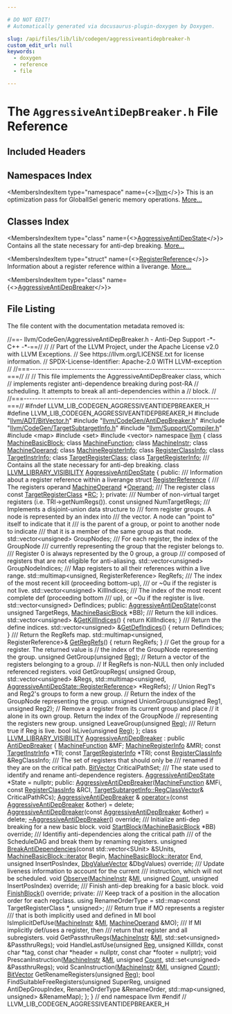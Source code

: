 ```yaml
---

# DO NOT EDIT!
# Automatically generated via docusaurus-plugin-doxygen by Doxygen.

slug: /api/files/lib/lib/codegen/aggressiveantidepbreaker-h
custom_edit_url: null
keywords:
  - doxygen
  - reference
  - file

---
```





# The `AggressiveAntiDepBreaker.h` File Reference

<DoxygenPage pluginConfig={pluginConfig}>



## Included Headers

<IncludesList>
<IncludesListItem
  filePath="llvm/ADT/BitVector.h"
  permalink="/docs/api/files/include/include/llvm/include/llvm/adt/bitvector-h"
  isLocal="true" />
<IncludesListItem
  filePath="llvm/CodeGen/AntiDepBreaker.h"
  permalink="/docs/api/files/include/include/llvm/include/llvm/codegen/antidepbreaker-h"
  isLocal="true" />
<IncludesListItem
  filePath="llvm/CodeGen/TargetSubtargetInfo.h"
  permalink="/docs/api/files/include/include/llvm/include/llvm/codegen/targetsubtargetinfo-h"
  isLocal="true" />
<IncludesListItem
  filePath="llvm/Support/Compiler.h"
  permalink="/docs/api/files/include/include/llvm/include/llvm/support/compiler-h"
  isLocal="true" />
<IncludesListItem
  filePath="map"
  permalink=""
  isLocal="false" />
<IncludesListItem
  filePath="set"
  permalink=""
  isLocal="false" />
<IncludesListItem
  filePath="vector"
  permalink=""
  isLocal="false" />
</IncludesList>

## Namespaces Index

<MembersIndex>

<MembersIndexItem
  type="namespace"
  name={<><a href="/docs/api/namespaces/llvm">llvm</a></>}>
This is an optimization pass for GlobalISel generic memory operations. <a href="/docs/api/namespaces/llvm/#details">More...</a>
</MembersIndexItem>

</MembersIndex>

## Classes Index

<MembersIndex>

<MembersIndexItem
  type="class"
  name={<><a href="/docs/api/classes/llvm/aggressiveantidepstate">AggressiveAntiDepState</a></>}>
Contains all the state necessary for anti-dep breaking. <a href="/docs/api/classes/llvm/aggressiveantidepstate/#details">More...</a>
</MembersIndexItem>

<MembersIndexItem
  type="struct"
  name={<><a href="/docs/api/structs/llvm/aggressiveantidepstate/registerreference">RegisterReference</a></>}>
Information about a register reference within a liverange. <a href="/docs/api/structs/llvm/aggressiveantidepstate/registerreference/#details">More...</a>
</MembersIndexItem>

<MembersIndexItem
  type="class"
  name={<><a href="/docs/api/classes/llvm/aggressiveantidepbreaker">AggressiveAntiDepBreaker</a></>}>
</MembersIndexItem>

</MembersIndex>


## File Listing

The file content with the documentation metadata removed is:

<ProgramListing>

<Link id="l00001" /><CodeLine lineNumber="1"><Highlight kind="comment">//==- llvm/CodeGen/AggressiveAntiDepBreaker.h - Anti-Dep Support -&#42;- C++ -&#42;-==//</Highlight><Highlight kind="normal"></Highlight></CodeLine>
<Link id="l00002" /><CodeLine lineNumber="2"><Highlight kind="normal"></Highlight><Highlight kind="comment">//</Highlight><Highlight kind="normal"></Highlight></CodeLine>
<Link id="l00003" /><CodeLine lineNumber="3"><Highlight kind="normal"></Highlight><Highlight kind="comment">// Part of the LLVM Project, under the Apache License v2.0 with LLVM Exceptions.</Highlight><Highlight kind="normal"></Highlight></CodeLine>
<Link id="l00004" /><CodeLine lineNumber="4"><Highlight kind="normal"></Highlight><Highlight kind="comment">// See https://llvm.org/LICENSE.txt for license information.</Highlight><Highlight kind="normal"></Highlight></CodeLine>
<Link id="l00005" /><CodeLine lineNumber="5"><Highlight kind="normal"></Highlight><Highlight kind="comment">// SPDX-License-Identifier: Apache-2.0 WITH LLVM-exception</Highlight><Highlight kind="normal"></Highlight></CodeLine>
<Link id="l00006" /><CodeLine lineNumber="6"><Highlight kind="normal"></Highlight><Highlight kind="comment">//</Highlight><Highlight kind="normal"></Highlight></CodeLine>
<Link id="l00007" /><CodeLine lineNumber="7"><Highlight kind="normal"></Highlight><Highlight kind="comment">//===----------------------------------------------------------------------===//</Highlight><Highlight kind="normal"></Highlight></CodeLine>
<Link id="l00008" /><CodeLine lineNumber="8"><Highlight kind="normal"></Highlight><Highlight kind="comment">//</Highlight><Highlight kind="normal"></Highlight></CodeLine>
<Link id="l00009" /><CodeLine lineNumber="9"><Highlight kind="normal"></Highlight><Highlight kind="comment">// This file implements the AggressiveAntiDepBreaker class, which</Highlight><Highlight kind="normal"></Highlight></CodeLine>
<Link id="l00010" /><CodeLine lineNumber="10"><Highlight kind="normal"></Highlight><Highlight kind="comment">// implements register anti-dependence breaking during post-RA</Highlight><Highlight kind="normal"></Highlight></CodeLine>
<Link id="l00011" /><CodeLine lineNumber="11"><Highlight kind="normal"></Highlight><Highlight kind="comment">// scheduling. It attempts to break all anti-dependencies within a</Highlight><Highlight kind="normal"></Highlight></CodeLine>
<Link id="l00012" /><CodeLine lineNumber="12"><Highlight kind="normal"></Highlight><Highlight kind="comment">// block.</Highlight><Highlight kind="normal"></Highlight></CodeLine>
<Link id="l00013" /><CodeLine lineNumber="13"><Highlight kind="normal"></Highlight><Highlight kind="comment">//</Highlight><Highlight kind="normal"></Highlight></CodeLine>
<Link id="l00014" /><CodeLine lineNumber="14"><Highlight kind="normal"></Highlight><Highlight kind="comment">//===----------------------------------------------------------------------===//</Highlight><Highlight kind="normal"></Highlight></CodeLine>
<Link id="l00015" /><CodeLine lineNumber="15"><Highlight kind="normal"></Highlight></CodeLine>
<Link id="l00016" /><CodeLine lineNumber="16"><Highlight kind="normal"></Highlight><Highlight kind="preprocessor">#ifndef LLVM&#95;LIB&#95;CODEGEN&#95;AGGRESSIVEANTIDEPBREAKER&#95;H</Highlight><Highlight kind="normal"></Highlight></CodeLine>
<Link id="l00017" /><CodeLine lineNumber="17"><Highlight kind="normal"></Highlight><Highlight kind="preprocessor">#define LLVM&#95;LIB&#95;CODEGEN&#95;AGGRESSIVEANTIDEPBREAKER&#95;H</Highlight><Highlight kind="normal"></Highlight></CodeLine>
<Link id="l00018" /><CodeLine lineNumber="18"><Highlight kind="normal"></Highlight></CodeLine>
<Link id="l00019" /><CodeLine lineNumber="19"><Highlight kind="normal"></Highlight><Highlight kind="preprocessor">#include &quot;<a href="/docs/api/files/include/include/llvm/include/llvm/adt/bitvector-h">llvm/ADT/BitVector.h</a>&quot;</Highlight><Highlight kind="normal"></Highlight></CodeLine>
<Link id="l00020" /><CodeLine lineNumber="20"><Highlight kind="normal"></Highlight><Highlight kind="preprocessor">#include &quot;<a href="/docs/api/files/include/include/llvm/include/llvm/codegen/antidepbreaker-h">llvm/CodeGen/AntiDepBreaker.h</a>&quot;</Highlight><Highlight kind="normal"></Highlight></CodeLine>
<Link id="l00021" /><CodeLine lineNumber="21"><Highlight kind="normal"></Highlight><Highlight kind="preprocessor">#include &quot;<a href="/docs/api/files/include/include/llvm/include/llvm/codegen/targetsubtargetinfo-h">llvm/CodeGen/TargetSubtargetInfo.h</a>&quot;</Highlight><Highlight kind="normal"></Highlight></CodeLine>
<Link id="l00022" /><CodeLine lineNumber="22"><Highlight kind="normal"></Highlight><Highlight kind="preprocessor">#include &quot;<a href="/docs/api/files/include/include/llvm/include/llvm/support/compiler-h">llvm/Support/Compiler.h</a>&quot;</Highlight><Highlight kind="normal"></Highlight></CodeLine>
<Link id="l00023" /><CodeLine lineNumber="23"><Highlight kind="normal"></Highlight><Highlight kind="preprocessor">#include &lt;map&gt;</Highlight><Highlight kind="normal"></Highlight></CodeLine>
<Link id="l00024" /><CodeLine lineNumber="24"><Highlight kind="normal"></Highlight><Highlight kind="preprocessor">#include &lt;set&gt;</Highlight><Highlight kind="normal"></Highlight></CodeLine>
<Link id="l00025" /><CodeLine lineNumber="25"><Highlight kind="normal"></Highlight><Highlight kind="preprocessor">#include &lt;vector&gt;</Highlight><Highlight kind="normal"></Highlight></CodeLine>
<Link id="l00026" /><CodeLine lineNumber="26"><Highlight kind="normal"></Highlight></CodeLine>
<Link id="l00027" /><CodeLine lineNumber="27"><Highlight kind="normal"></Highlight><Highlight kind="keyword">namespace </Highlight><Highlight kind="normal"><a href="/docs/api/namespaces/llvm">llvm</a> &#123;</Highlight></CodeLine>
<Link id="l00028" /><CodeLine lineNumber="28"><Highlight kind="normal"></Highlight></CodeLine>
<Link id="l00029" /><CodeLine lineNumber="29"><Highlight kind="normal"></Highlight><Highlight kind="keyword">class </Highlight><Highlight kind="normal"><a href="/docs/api/classes/llvm/machinebasicblock">MachineBasicBlock</a>;</Highlight></CodeLine>
<Link id="l00030" /><CodeLine lineNumber="30"><Highlight kind="normal"></Highlight><Highlight kind="keyword">class </Highlight><Highlight kind="normal"><a href="/docs/api/classes/llvm/machinefunction">MachineFunction</a>;</Highlight></CodeLine>
<Link id="l00031" /><CodeLine lineNumber="31"><Highlight kind="normal"></Highlight><Highlight kind="keyword">class </Highlight><Highlight kind="normal"><a href="/docs/api/classes/llvm/machineinstr">MachineInstr</a>;</Highlight></CodeLine>
<Link id="l00032" /><CodeLine lineNumber="32"><Highlight kind="normal"></Highlight><Highlight kind="keyword">class </Highlight><Highlight kind="normal"><a href="/docs/api/classes/llvm/machineoperand">MachineOperand</a>;</Highlight></CodeLine>
<Link id="l00033" /><CodeLine lineNumber="33"><Highlight kind="normal"></Highlight><Highlight kind="keyword">class </Highlight><Highlight kind="normal"><a href="/docs/api/classes/llvm/machineregisterinfo">MachineRegisterInfo</a>;</Highlight></CodeLine>
<Link id="l00034" /><CodeLine lineNumber="34"><Highlight kind="normal"></Highlight><Highlight kind="keyword">class </Highlight><Highlight kind="normal"><a href="/docs/api/classes/llvm/registerclassinfo">RegisterClassInfo</a>;</Highlight></CodeLine>
<Link id="l00035" /><CodeLine lineNumber="35"><Highlight kind="normal"></Highlight><Highlight kind="keyword">class </Highlight><Highlight kind="normal"><a href="/docs/api/classes/llvm/targetinstrinfo">TargetInstrInfo</a>;</Highlight></CodeLine>
<Link id="l00036" /><CodeLine lineNumber="36"><Highlight kind="normal"></Highlight><Highlight kind="keyword">class </Highlight><Highlight kind="normal"><a href="/docs/api/classes/llvm/targetregisterclass">TargetRegisterClass</a>;</Highlight></CodeLine>
<Link id="l00037" /><CodeLine lineNumber="37"><Highlight kind="normal"></Highlight><Highlight kind="keyword">class </Highlight><Highlight kind="normal"><a href="/docs/api/classes/llvm/targetregisterinfo">TargetRegisterInfo</a>;</Highlight></CodeLine>
<Link id="l00038" /><CodeLine lineNumber="38"><Highlight kind="normal"></Highlight><Highlight kind="comment"></Highlight></CodeLine>
<Link id="l00039" /><CodeLine lineNumber="39"><Highlight kind="comment">  /// Contains all the state necessary for anti-dep breaking.</Highlight><Highlight kind="normal"></Highlight></CodeLine>
<Link id="l00040" /><CodeLine lineNumber="40" lineLink="/docs/api/classes/llvm/aggressiveantidepstate"><Highlight kind="normal"></Highlight><Highlight kind="keyword">class </Highlight><Highlight kind="normal"><a href="/docs/api/files/include/include/llvm/include/llvm/support/compiler-h/#a662e21bcce5c9c71b6cc511fa04f900f">LLVM&#95;LIBRARY&#95;VISIBILITY</a> <a href="/docs/api/classes/llvm/aggressiveantidepstate/#a0c8e899a88a4162aeeaca5461012bb78">AggressiveAntiDepState</a> &#123;</Highlight></CodeLine>
<Link id="l00041" /><CodeLine lineNumber="41"><Highlight kind="normal">  </Highlight><Highlight kind="keyword">public</Highlight><Highlight kind="normal">:</Highlight><Highlight kind="comment"></Highlight></CodeLine>
<Link id="l00042" /><CodeLine lineNumber="42"><Highlight kind="comment">    /// Information about a register reference within a liverange</Highlight><Highlight kind="normal"></Highlight></CodeLine>
<Link id="l00043" /><CodeLine lineNumber="43" lineLink="/docs/api/structs/llvm/aggressiveantidepstate/registerreference"><Highlight kind="normal">    </Highlight><Highlight kind="keyword">struct </Highlight><Highlight kind="normal"><a href="/docs/api/structs/llvm/aggressiveantidepstate/registerreference">RegisterReference</a> &#123;</Highlight><Highlight kind="comment"></Highlight></CodeLine>
<Link id="l00044" /><CodeLine lineNumber="44"><Highlight kind="comment">      /// The registers operand</Highlight><Highlight kind="normal"></Highlight></CodeLine>
<Link id="l00045" /><CodeLine lineNumber="45" lineLink="/docs/api/structs/llvm/aggressiveantidepstate/registerreference/#a2f450d22a15c5db984a78bcdc5dd9e12"><Highlight kind="normal">      <a href="/docs/api/classes/llvm/machineoperand">MachineOperand</a> &#42;<a href="/docs/api/structs/llvm/aggressiveantidepstate/registerreference/#a2f450d22a15c5db984a78bcdc5dd9e12">Operand</a>;</Highlight></CodeLine>
<Link id="l00046" /><CodeLine lineNumber="46"><Highlight kind="normal"></Highlight><Highlight kind="comment"></Highlight></CodeLine>
<Link id="l00047" /><CodeLine lineNumber="47"><Highlight kind="comment">      /// The register class</Highlight><Highlight kind="normal"></Highlight></CodeLine>
<Link id="l00048" /><CodeLine lineNumber="48" lineLink="/docs/api/structs/llvm/aggressiveantidepstate/registerreference/#a8ea662ab3a6371e10eeabb295a3ae8d0"><Highlight kind="normal">      </Highlight><Highlight kind="keyword">const</Highlight><Highlight kind="normal"> <a href="/docs/api/classes/llvm/targetregisterclass">TargetRegisterClass</a> &#42;<a href="/docs/api/structs/llvm/aggressiveantidepstate/registerreference/#a8ea662ab3a6371e10eeabb295a3ae8d0">RC</a>;</Highlight></CodeLine>
<Link id="l00049" /><CodeLine lineNumber="49"><Highlight kind="normal">    &#125;;</Highlight></CodeLine>
<Link id="l00050" /><CodeLine lineNumber="50"><Highlight kind="normal"></Highlight></CodeLine>
<Link id="l00051" /><CodeLine lineNumber="51"><Highlight kind="normal">  </Highlight><Highlight kind="keyword">private</Highlight><Highlight kind="normal">:</Highlight><Highlight kind="comment"></Highlight></CodeLine>
<Link id="l00052" /><CodeLine lineNumber="52"><Highlight kind="comment">    /// Number of non-virtual target registers (i.e. TRI-&gt;getNumRegs()).</Highlight><Highlight kind="normal"></Highlight></CodeLine>
<Link id="l00053" /><CodeLine lineNumber="53"><Highlight kind="normal">    </Highlight><Highlight kind="keyword">const</Highlight><Highlight kind="normal"> </Highlight><Highlight kind="keywordtype">unsigned</Highlight><Highlight kind="normal"> NumTargetRegs;</Highlight></CodeLine>
<Link id="l00054" /><CodeLine lineNumber="54"><Highlight kind="normal"></Highlight><Highlight kind="comment"></Highlight></CodeLine>
<Link id="l00055" /><CodeLine lineNumber="55"><Highlight kind="comment">    /// Implements a disjoint-union data structure to</Highlight></CodeLine>
<Link id="l00056" /><CodeLine lineNumber="56"><Highlight kind="comment">    /// form register groups. A node is represented by an index into</Highlight></CodeLine>
<Link id="l00057" /><CodeLine lineNumber="57"><Highlight kind="comment">    /// the vector. A node can &quot;point to&quot; itself to indicate that it</Highlight></CodeLine>
<Link id="l00058" /><CodeLine lineNumber="58"><Highlight kind="comment">    /// is the parent of a group, or point to another node to indicate</Highlight></CodeLine>
<Link id="l00059" /><CodeLine lineNumber="59"><Highlight kind="comment">    /// that it is a member of the same group as that node.</Highlight><Highlight kind="normal"></Highlight></CodeLine>
<Link id="l00060" /><CodeLine lineNumber="60"><Highlight kind="normal">    std::vector&lt;unsigned&gt; GroupNodes;</Highlight></CodeLine>
<Link id="l00061" /><CodeLine lineNumber="61"><Highlight kind="normal"></Highlight><Highlight kind="comment"></Highlight></CodeLine>
<Link id="l00062" /><CodeLine lineNumber="62"><Highlight kind="comment">    /// For each register, the index of the GroupNode</Highlight></CodeLine>
<Link id="l00063" /><CodeLine lineNumber="63"><Highlight kind="comment">    /// currently representing the group that the register belongs to.</Highlight></CodeLine>
<Link id="l00064" /><CodeLine lineNumber="64"><Highlight kind="comment">    /// Register 0 is always represented by the 0 group, a group</Highlight></CodeLine>
<Link id="l00065" /><CodeLine lineNumber="65"><Highlight kind="comment">    /// composed of registers that are not eligible for anti-aliasing.</Highlight><Highlight kind="normal"></Highlight></CodeLine>
<Link id="l00066" /><CodeLine lineNumber="66"><Highlight kind="normal">    std::vector&lt;unsigned&gt; GroupNodeIndices;</Highlight></CodeLine>
<Link id="l00067" /><CodeLine lineNumber="67"><Highlight kind="normal"></Highlight><Highlight kind="comment"></Highlight></CodeLine>
<Link id="l00068" /><CodeLine lineNumber="68"><Highlight kind="comment">    /// Map registers to all their references within a live range.</Highlight><Highlight kind="normal"></Highlight></CodeLine>
<Link id="l00069" /><CodeLine lineNumber="69"><Highlight kind="normal">    std::multimap&lt;unsigned, RegisterReference&gt; RegRefs;</Highlight></CodeLine>
<Link id="l00070" /><CodeLine lineNumber="70"><Highlight kind="normal"></Highlight><Highlight kind="comment"></Highlight></CodeLine>
<Link id="l00071" /><CodeLine lineNumber="71"><Highlight kind="comment">    /// The index of the most recent kill (proceeding bottom-up),</Highlight></CodeLine>
<Link id="l00072" /><CodeLine lineNumber="72"><Highlight kind="comment">    /// or ~0u if the register is not live.</Highlight><Highlight kind="normal"></Highlight></CodeLine>
<Link id="l00073" /><CodeLine lineNumber="73"><Highlight kind="normal">    std::vector&lt;unsigned&gt; KillIndices;</Highlight></CodeLine>
<Link id="l00074" /><CodeLine lineNumber="74"><Highlight kind="normal"></Highlight><Highlight kind="comment"></Highlight></CodeLine>
<Link id="l00075" /><CodeLine lineNumber="75"><Highlight kind="comment">    /// The index of the most recent complete def (proceeding bottom</Highlight></CodeLine>
<Link id="l00076" /><CodeLine lineNumber="76"><Highlight kind="comment">    /// up), or ~0u if the register is live.</Highlight><Highlight kind="normal"></Highlight></CodeLine>
<Link id="l00077" /><CodeLine lineNumber="77"><Highlight kind="normal">    std::vector&lt;unsigned&gt; DefIndices;</Highlight></CodeLine>
<Link id="l00078" /><CodeLine lineNumber="78"><Highlight kind="normal"></Highlight></CodeLine>
<Link id="l00079" /><CodeLine lineNumber="79"><Highlight kind="normal">  </Highlight><Highlight kind="keyword">public</Highlight><Highlight kind="normal">:</Highlight></CodeLine>
<Link id="l00080" /><CodeLine lineNumber="80"><Highlight kind="normal">    <a href="/docs/api/classes/llvm/aggressiveantidepstate/#a0c8e899a88a4162aeeaca5461012bb78">AggressiveAntiDepState</a>(</Highlight><Highlight kind="keyword">const</Highlight><Highlight kind="normal"> </Highlight><Highlight kind="keywordtype">unsigned</Highlight><Highlight kind="normal"> TargetRegs, <a href="/docs/api/classes/llvm/machinebasicblock">MachineBasicBlock</a> &#42;BB);</Highlight></CodeLine>
<Link id="l00081" /><CodeLine lineNumber="81"><Highlight kind="normal"></Highlight><Highlight kind="comment"></Highlight></CodeLine>
<Link id="l00082" /><CodeLine lineNumber="82"><Highlight kind="comment">    /// Return the kill indices.</Highlight><Highlight kind="normal"></Highlight></CodeLine>
<Link id="l00083" /><CodeLine lineNumber="83" lineLink="/docs/api/classes/llvm/aggressiveantidepstate/#acc262ecf92c28647ff8a46216e82c0c1"><Highlight kind="normal">    std::vector&lt;unsigned&gt; &amp;<a href="/docs/api/classes/llvm/aggressiveantidepstate/#acc262ecf92c28647ff8a46216e82c0c1">GetKillIndices</a>() &#123; </Highlight><Highlight kind="keywordflow">return</Highlight><Highlight kind="normal"> KillIndices; &#125;</Highlight></CodeLine>
<Link id="l00084" /><CodeLine lineNumber="84"><Highlight kind="normal"></Highlight><Highlight kind="comment"></Highlight></CodeLine>
<Link id="l00085" /><CodeLine lineNumber="85"><Highlight kind="comment">    /// Return the define indices.</Highlight><Highlight kind="normal"></Highlight></CodeLine>
<Link id="l00086" /><CodeLine lineNumber="86" lineLink="/docs/api/classes/llvm/aggressiveantidepstate/#a6258f0ca25623f12e1c543467ad51f68"><Highlight kind="normal">    std::vector&lt;unsigned&gt; &amp;<a href="/docs/api/classes/llvm/aggressiveantidepstate/#a6258f0ca25623f12e1c543467ad51f68">GetDefIndices</a>() &#123; </Highlight><Highlight kind="keywordflow">return</Highlight><Highlight kind="normal"> DefIndices; &#125;</Highlight></CodeLine>
<Link id="l00087" /><CodeLine lineNumber="87"><Highlight kind="normal"></Highlight><Highlight kind="comment"></Highlight></CodeLine>
<Link id="l00088" /><CodeLine lineNumber="88"><Highlight kind="comment">    /// Return the RegRefs map.</Highlight><Highlight kind="normal"></Highlight></CodeLine>
<Link id="l00089" /><CodeLine lineNumber="89" lineLink="/docs/api/classes/llvm/aggressiveantidepstate/#a8c1f0778f56b17cb4ae959934b0a95b2"><Highlight kind="normal">    std::multimap&lt;unsigned, RegisterReference&gt;&amp; <a href="/docs/api/classes/llvm/aggressiveantidepstate/#a8c1f0778f56b17cb4ae959934b0a95b2">GetRegRefs</a>() &#123; </Highlight><Highlight kind="keywordflow">return</Highlight><Highlight kind="normal"> RegRefs; &#125;</Highlight></CodeLine>
<Link id="l00090" /><CodeLine lineNumber="90"><Highlight kind="normal"></Highlight></CodeLine>
<Link id="l00091" /><CodeLine lineNumber="91"><Highlight kind="normal">    </Highlight><Highlight kind="comment">// Get the group for a register. The returned value is</Highlight><Highlight kind="normal"></Highlight></CodeLine>
<Link id="l00092" /><CodeLine lineNumber="92"><Highlight kind="normal">    </Highlight><Highlight kind="comment">// the index of the GroupNode representing the group.</Highlight><Highlight kind="normal"></Highlight></CodeLine>
<Link id="l00093" /><CodeLine lineNumber="93"><Highlight kind="normal">    </Highlight><Highlight kind="keywordtype">unsigned</Highlight><Highlight kind="normal"> GetGroup(</Highlight><Highlight kind="keywordtype">unsigned</Highlight><Highlight kind="normal"> <a href="/docs/api/files/lib/lib/codegen/machinesink-cpp/#a359e1ff26f6d466d927a61aae45b05c3">Reg</a>);</Highlight></CodeLine>
<Link id="l00094" /><CodeLine lineNumber="94"><Highlight kind="normal"></Highlight></CodeLine>
<Link id="l00095" /><CodeLine lineNumber="95"><Highlight kind="normal">    </Highlight><Highlight kind="comment">// Return a vector of the registers belonging to a group.</Highlight><Highlight kind="normal"></Highlight></CodeLine>
<Link id="l00096" /><CodeLine lineNumber="96"><Highlight kind="normal">    </Highlight><Highlight kind="comment">// If RegRefs is non-NULL then only included referenced registers.</Highlight><Highlight kind="normal"></Highlight></CodeLine>
<Link id="l00097" /><CodeLine lineNumber="97"><Highlight kind="normal">    </Highlight><Highlight kind="keywordtype">void</Highlight><Highlight kind="normal"> GetGroupRegs(</Highlight></CodeLine>
<Link id="l00098" /><CodeLine lineNumber="98"><Highlight kind="normal">       </Highlight><Highlight kind="keywordtype">unsigned</Highlight><Highlight kind="normal"> Group,</Highlight></CodeLine>
<Link id="l00099" /><CodeLine lineNumber="99"><Highlight kind="normal">       std::vector&lt;unsigned&gt; &amp;Regs,</Highlight></CodeLine>
<Link id="l00100" /><CodeLine lineNumber="100"><Highlight kind="normal">       std::multimap&lt;</Highlight><Highlight kind="keywordtype">unsigned</Highlight><Highlight kind="normal">,</Highlight></CodeLine>
<Link id="l00101" /><CodeLine lineNumber="101"><Highlight kind="normal">         <a href="/docs/api/structs/llvm/aggressiveantidepstate/registerreference">AggressiveAntiDepState::RegisterReference</a>&gt; &#42;RegRefs);</Highlight></CodeLine>
<Link id="l00102" /><CodeLine lineNumber="102"><Highlight kind="normal"></Highlight></CodeLine>
<Link id="l00103" /><CodeLine lineNumber="103"><Highlight kind="normal">    </Highlight><Highlight kind="comment">// Union Reg1&#39;s and Reg2&#39;s groups to form a new group.</Highlight><Highlight kind="normal"></Highlight></CodeLine>
<Link id="l00104" /><CodeLine lineNumber="104"><Highlight kind="normal">    </Highlight><Highlight kind="comment">// Return the index of the GroupNode representing the group.</Highlight><Highlight kind="normal"></Highlight></CodeLine>
<Link id="l00105" /><CodeLine lineNumber="105"><Highlight kind="normal">    </Highlight><Highlight kind="keywordtype">unsigned</Highlight><Highlight kind="normal"> UnionGroups(</Highlight><Highlight kind="keywordtype">unsigned</Highlight><Highlight kind="normal"> Reg1, </Highlight><Highlight kind="keywordtype">unsigned</Highlight><Highlight kind="normal"> Reg2);</Highlight></CodeLine>
<Link id="l00106" /><CodeLine lineNumber="106"><Highlight kind="normal"></Highlight></CodeLine>
<Link id="l00107" /><CodeLine lineNumber="107"><Highlight kind="normal">    </Highlight><Highlight kind="comment">// Remove a register from its current group and place</Highlight><Highlight kind="normal"></Highlight></CodeLine>
<Link id="l00108" /><CodeLine lineNumber="108"><Highlight kind="normal">    </Highlight><Highlight kind="comment">// it alone in its own group. Return the index of the GroupNode</Highlight><Highlight kind="normal"></Highlight></CodeLine>
<Link id="l00109" /><CodeLine lineNumber="109"><Highlight kind="normal">    </Highlight><Highlight kind="comment">// representing the registers new group.</Highlight><Highlight kind="normal"></Highlight></CodeLine>
<Link id="l00110" /><CodeLine lineNumber="110"><Highlight kind="normal">    </Highlight><Highlight kind="keywordtype">unsigned</Highlight><Highlight kind="normal"> LeaveGroup(</Highlight><Highlight kind="keywordtype">unsigned</Highlight><Highlight kind="normal"> <a href="/docs/api/files/lib/lib/codegen/machinesink-cpp/#a359e1ff26f6d466d927a61aae45b05c3">Reg</a>);</Highlight></CodeLine>
<Link id="l00111" /><CodeLine lineNumber="111"><Highlight kind="normal"></Highlight><Highlight kind="comment"></Highlight></CodeLine>
<Link id="l00112" /><CodeLine lineNumber="112"><Highlight kind="comment">    /// Return true if Reg is live.</Highlight><Highlight kind="normal"></Highlight></CodeLine>
<Link id="l00113" /><CodeLine lineNumber="113"><Highlight kind="normal">    </Highlight><Highlight kind="keywordtype">bool</Highlight><Highlight kind="normal"> IsLive(</Highlight><Highlight kind="keywordtype">unsigned</Highlight><Highlight kind="normal"> <a href="/docs/api/files/lib/lib/codegen/machinesink-cpp/#a359e1ff26f6d466d927a61aae45b05c3">Reg</a>);</Highlight></CodeLine>
<Link id="l00114" /><CodeLine lineNumber="114"><Highlight kind="normal">  &#125;;</Highlight></CodeLine>
<Link id="l00115" /><CodeLine lineNumber="115"><Highlight kind="normal"></Highlight></CodeLine>
<Link id="l00116" /><CodeLine lineNumber="116" lineLink="/docs/api/classes/llvm/aggressiveantidepbreaker"><Highlight kind="normal">  </Highlight><Highlight kind="keyword">class </Highlight><Highlight kind="normal"><a href="/docs/api/files/include/include/llvm/include/llvm/support/compiler-h/#a662e21bcce5c9c71b6cc511fa04f900f">LLVM&#95;LIBRARY&#95;VISIBILITY</a> <a href="/docs/api/classes/llvm/aggressiveantidepbreaker/#ae84346919b2ab9829188ffa8e7e8d3c9">AggressiveAntiDepBreaker</a></Highlight></CodeLine>
<Link id="l00117" /><CodeLine lineNumber="117"><Highlight kind="normal">      : </Highlight><Highlight kind="keyword">public</Highlight><Highlight kind="normal"> <a href="/docs/api/classes/llvm/antidepbreaker">AntiDepBreaker</a> &#123;</Highlight></CodeLine>
<Link id="l00118" /><CodeLine lineNumber="118"><Highlight kind="normal">    <a href="/docs/api/classes/llvm/machinefunction">MachineFunction</a> &amp;MF;</Highlight></CodeLine>
<Link id="l00119" /><CodeLine lineNumber="119"><Highlight kind="normal">    <a href="/docs/api/classes/llvm/machineregisterinfo">MachineRegisterInfo</a> &amp;MRI;</Highlight></CodeLine>
<Link id="l00120" /><CodeLine lineNumber="120"><Highlight kind="normal">    </Highlight><Highlight kind="keyword">const</Highlight><Highlight kind="normal"> <a href="/docs/api/classes/llvm/targetinstrinfo">TargetInstrInfo</a> &#42;TII;</Highlight></CodeLine>
<Link id="l00121" /><CodeLine lineNumber="121"><Highlight kind="normal">    </Highlight><Highlight kind="keyword">const</Highlight><Highlight kind="normal"> <a href="/docs/api/classes/llvm/targetregisterinfo">TargetRegisterInfo</a> &#42;TRI;</Highlight></CodeLine>
<Link id="l00122" /><CodeLine lineNumber="122"><Highlight kind="normal">    </Highlight><Highlight kind="keyword">const</Highlight><Highlight kind="normal"> <a href="/docs/api/classes/llvm/registerclassinfo">RegisterClassInfo</a> &amp;RegClassInfo;</Highlight></CodeLine>
<Link id="l00123" /><CodeLine lineNumber="123"><Highlight kind="normal"></Highlight><Highlight kind="comment"></Highlight></CodeLine>
<Link id="l00124" /><CodeLine lineNumber="124"><Highlight kind="comment">    /// The set of registers that should only be</Highlight></CodeLine>
<Link id="l00125" /><CodeLine lineNumber="125"><Highlight kind="comment">    /// renamed if they are on the critical path.</Highlight><Highlight kind="normal"></Highlight></CodeLine>
<Link id="l00126" /><CodeLine lineNumber="126"><Highlight kind="normal">    <a href="/docs/api/classes/llvm/bitvector">BitVector</a> CriticalPathSet;</Highlight></CodeLine>
<Link id="l00127" /><CodeLine lineNumber="127"><Highlight kind="normal"></Highlight><Highlight kind="comment"></Highlight></CodeLine>
<Link id="l00128" /><CodeLine lineNumber="128"><Highlight kind="comment">    /// The state used to identify and rename anti-dependence registers.</Highlight><Highlight kind="normal"></Highlight></CodeLine>
<Link id="l00129" /><CodeLine lineNumber="129"><Highlight kind="normal">    <a href="/docs/api/classes/llvm/aggressiveantidepstate">AggressiveAntiDepState</a> &#42;State = </Highlight><Highlight kind="keyword">nullptr</Highlight><Highlight kind="normal">;</Highlight></CodeLine>
<Link id="l00130" /><CodeLine lineNumber="130"><Highlight kind="normal"></Highlight></CodeLine>
<Link id="l00131" /><CodeLine lineNumber="131"><Highlight kind="normal">  </Highlight><Highlight kind="keyword">public</Highlight><Highlight kind="normal">:</Highlight></CodeLine>
<Link id="l00132" /><CodeLine lineNumber="132"><Highlight kind="normal">    <a href="/docs/api/classes/llvm/aggressiveantidepbreaker/#ae84346919b2ab9829188ffa8e7e8d3c9">AggressiveAntiDepBreaker</a>(<a href="/docs/api/classes/llvm/machinefunction">MachineFunction</a> &amp;MFi,</Highlight></CodeLine>
<Link id="l00133" /><CodeLine lineNumber="133"><Highlight kind="normal">                          </Highlight><Highlight kind="keyword">const</Highlight><Highlight kind="normal"> <a href="/docs/api/classes/llvm/registerclassinfo">RegisterClassInfo</a> &amp;RCI,</Highlight></CodeLine>
<Link id="l00134" /><CodeLine lineNumber="134"><Highlight kind="normal">                          <a href="/docs/api/classes/llvm/targetsubtargetinfo/#a24e0be4e8e0875ea7cf4dd3d20c11662">TargetSubtargetInfo::RegClassVector</a>&amp; CriticalPathRCs);</Highlight></CodeLine>
<Link id="l00135" /><CodeLine lineNumber="135"><Highlight kind="normal">    <a href="/docs/api/classes/llvm/aggressiveantidepbreaker/#ae84346919b2ab9829188ffa8e7e8d3c9">AggressiveAntiDepBreaker</a> &amp;</Highlight></CodeLine>
<Link id="l00136" /><CodeLine lineNumber="136" lineLink="/docs/api/classes/llvm/aggressiveantidepbreaker/#a4cfa77da43e26d190b85d10404e0c132"><Highlight kind="normal">    <a href="/docs/api/classes/llvm/aggressiveantidepbreaker/#a4cfa77da43e26d190b85d10404e0c132">operator=</a>(</Highlight><Highlight kind="keyword">const</Highlight><Highlight kind="normal"> <a href="/docs/api/classes/llvm/aggressiveantidepbreaker/#ae84346919b2ab9829188ffa8e7e8d3c9">AggressiveAntiDepBreaker</a> &amp;other) = </Highlight><Highlight kind="keyword">delete</Highlight><Highlight kind="normal">;</Highlight></CodeLine>
<Link id="l00137" /><CodeLine lineNumber="137" lineLink="/docs/api/classes/llvm/aggressiveantidepbreaker/#a57fb042780e3f9caed69dd8b3ab540bd"><Highlight kind="normal">    <a href="/docs/api/classes/llvm/aggressiveantidepbreaker/#a57fb042780e3f9caed69dd8b3ab540bd">AggressiveAntiDepBreaker</a>(</Highlight><Highlight kind="keyword">const</Highlight><Highlight kind="normal"> <a href="/docs/api/classes/llvm/aggressiveantidepbreaker/#ae84346919b2ab9829188ffa8e7e8d3c9">AggressiveAntiDepBreaker</a> &amp;other) = </Highlight><Highlight kind="keyword">delete</Highlight><Highlight kind="normal">;</Highlight></CodeLine>
<Link id="l00138" /><CodeLine lineNumber="138"><Highlight kind="normal">    <a href="/docs/api/classes/llvm/aggressiveantidepbreaker/#ae84346919b2ab9829188ffa8e7e8d3c9">~AggressiveAntiDepBreaker</a>() </Highlight><Highlight kind="keyword">override</Highlight><Highlight kind="normal">;</Highlight></CodeLine>
<Link id="l00139" /><CodeLine lineNumber="139"><Highlight kind="normal"></Highlight><Highlight kind="comment"></Highlight></CodeLine>
<Link id="l00140" /><CodeLine lineNumber="140"><Highlight kind="comment">    /// Initialize anti-dep breaking for a new basic block.</Highlight><Highlight kind="normal"></Highlight></CodeLine>
<Link id="l00141" /><CodeLine lineNumber="141"><Highlight kind="normal">    </Highlight><Highlight kind="keywordtype">void</Highlight><Highlight kind="normal"> <a href="/docs/api/classes/llvm/aggressiveantidepbreaker/#abd095bb58a0243946704d20d3559d420">StartBlock</a>(<a href="/docs/api/classes/llvm/machinebasicblock">MachineBasicBlock</a> &#42;BB) </Highlight><Highlight kind="keyword">override</Highlight><Highlight kind="normal">;</Highlight></CodeLine>
<Link id="l00142" /><CodeLine lineNumber="142"><Highlight kind="normal"></Highlight><Highlight kind="comment"></Highlight></CodeLine>
<Link id="l00143" /><CodeLine lineNumber="143"><Highlight kind="comment">    /// Identifiy anti-dependencies along the critical path</Highlight></CodeLine>
<Link id="l00144" /><CodeLine lineNumber="144"><Highlight kind="comment">    /// of the ScheduleDAG and break them by renaming registers.</Highlight><Highlight kind="normal"></Highlight></CodeLine>
<Link id="l00145" /><CodeLine lineNumber="145"><Highlight kind="normal">    </Highlight><Highlight kind="keywordtype">unsigned</Highlight><Highlight kind="normal"> <a href="/docs/api/classes/llvm/aggressiveantidepbreaker/#ab7263c22653c86a22ff72bc5385e8835">BreakAntiDependencies</a>(</Highlight><Highlight kind="keyword">const</Highlight><Highlight kind="normal"> std::vector&lt;SUnit&gt; &amp;SUnits,</Highlight></CodeLine>
<Link id="l00146" /><CodeLine lineNumber="146"><Highlight kind="normal">                                   <a href="/docs/api/classes/llvm/machinebasicblock/#ae34c996b58df9b9ce6695a0c8b70c533">MachineBasicBlock::iterator</a> Begin,</Highlight></CodeLine>
<Link id="l00147" /><CodeLine lineNumber="147"><Highlight kind="normal">                                   <a href="/docs/api/classes/llvm/machinebasicblock/#ae34c996b58df9b9ce6695a0c8b70c533">MachineBasicBlock::iterator</a> End,</Highlight></CodeLine>
<Link id="l00148" /><CodeLine lineNumber="148"><Highlight kind="normal">                                   </Highlight><Highlight kind="keywordtype">unsigned</Highlight><Highlight kind="normal"> InsertPosIndex,</Highlight></CodeLine>
<Link id="l00149" /><CodeLine lineNumber="149"><Highlight kind="normal">                                   <a href="/docs/api/classes/llvm/antidepbreaker/#ac4f0c67e90ba02856fa8b30a5ec81032">DbgValueVector</a> &amp;DbgValues) </Highlight><Highlight kind="keyword">override</Highlight><Highlight kind="normal">;</Highlight></CodeLine>
<Link id="l00150" /><CodeLine lineNumber="150"><Highlight kind="normal"></Highlight><Highlight kind="comment"></Highlight></CodeLine>
<Link id="l00151" /><CodeLine lineNumber="151"><Highlight kind="comment">    /// Update liveness information to account for the current</Highlight></CodeLine>
<Link id="l00152" /><CodeLine lineNumber="152"><Highlight kind="comment">    /// instruction, which will not be scheduled.</Highlight><Highlight kind="normal"></Highlight></CodeLine>
<Link id="l00153" /><CodeLine lineNumber="153"><Highlight kind="normal">    </Highlight><Highlight kind="keywordtype">void</Highlight><Highlight kind="normal"> <a href="/docs/api/classes/llvm/aggressiveantidepbreaker/#a19b8115cab493470f09c72c83b2b3ba5">Observe</a>(<a href="/docs/api/classes/llvm/machineinstr">MachineInstr</a> &amp;<a href="/docs/api/files/lib/lib/codegen/lib/codegen/globalisel/irtranslator-cpp/#abe44dfdea65b4f7e11e0a608ab708b76">MI</a>, </Highlight><Highlight kind="keywordtype">unsigned</Highlight><Highlight kind="normal"> <a href="/docs/api/namespaces/llvm/#a845e08be4b0320d66901a66b0c0e9509">Count</a>,</Highlight></CodeLine>
<Link id="l00154" /><CodeLine lineNumber="154"><Highlight kind="normal">                 </Highlight><Highlight kind="keywordtype">unsigned</Highlight><Highlight kind="normal"> InsertPosIndex) </Highlight><Highlight kind="keyword">override</Highlight><Highlight kind="normal">;</Highlight></CodeLine>
<Link id="l00155" /><CodeLine lineNumber="155"><Highlight kind="normal"></Highlight><Highlight kind="comment"></Highlight></CodeLine>
<Link id="l00156" /><CodeLine lineNumber="156"><Highlight kind="comment">    /// Finish anti-dep breaking for a basic block.</Highlight><Highlight kind="normal"></Highlight></CodeLine>
<Link id="l00157" /><CodeLine lineNumber="157"><Highlight kind="normal">    </Highlight><Highlight kind="keywordtype">void</Highlight><Highlight kind="normal"> <a href="/docs/api/classes/llvm/aggressiveantidepbreaker/#a6e720e0600da94ee88fe18c94fa4269a">FinishBlock</a>() </Highlight><Highlight kind="keyword">override</Highlight><Highlight kind="normal">;</Highlight></CodeLine>
<Link id="l00158" /><CodeLine lineNumber="158"><Highlight kind="normal"></Highlight></CodeLine>
<Link id="l00159" /><CodeLine lineNumber="159"><Highlight kind="normal">  </Highlight><Highlight kind="keyword">private</Highlight><Highlight kind="normal">:</Highlight><Highlight kind="comment"></Highlight></CodeLine>
<Link id="l00160" /><CodeLine lineNumber="160"><Highlight kind="comment">    /// Keep track of a position in the allocation order for each regclass.</Highlight><Highlight kind="normal"></Highlight></CodeLine>
<Link id="l00161" /><CodeLine lineNumber="161"><Highlight kind="normal">    </Highlight><Highlight kind="keyword">using </Highlight><Highlight kind="normal">RenameOrderType = std::map&lt;const TargetRegisterClass &#42;, unsigned&gt;;</Highlight></CodeLine>
<Link id="l00162" /><CodeLine lineNumber="162"><Highlight kind="normal"></Highlight><Highlight kind="comment"></Highlight></CodeLine>
<Link id="l00163" /><CodeLine lineNumber="163"><Highlight kind="comment">    /// Return true if MO represents a register</Highlight></CodeLine>
<Link id="l00164" /><CodeLine lineNumber="164"><Highlight kind="comment">    /// that is both implicitly used and defined in MI</Highlight><Highlight kind="normal"></Highlight></CodeLine>
<Link id="l00165" /><CodeLine lineNumber="165"><Highlight kind="normal">    </Highlight><Highlight kind="keywordtype">bool</Highlight><Highlight kind="normal"> IsImplicitDefUse(<a href="/docs/api/classes/llvm/machineinstr">MachineInstr</a> &amp;<a href="/docs/api/files/lib/lib/codegen/lib/codegen/globalisel/irtranslator-cpp/#abe44dfdea65b4f7e11e0a608ab708b76">MI</a>, <a href="/docs/api/classes/llvm/machineoperand">MachineOperand</a> &amp;MO);</Highlight></CodeLine>
<Link id="l00166" /><CodeLine lineNumber="166"><Highlight kind="normal"></Highlight><Highlight kind="comment"></Highlight></CodeLine>
<Link id="l00167" /><CodeLine lineNumber="167"><Highlight kind="comment">    /// If MI implicitly def/uses a register, then</Highlight></CodeLine>
<Link id="l00168" /><CodeLine lineNumber="168"><Highlight kind="comment">    /// return that register and all subregisters.</Highlight><Highlight kind="normal"></Highlight></CodeLine>
<Link id="l00169" /><CodeLine lineNumber="169"><Highlight kind="normal">    </Highlight><Highlight kind="keywordtype">void</Highlight><Highlight kind="normal"> GetPassthruRegs(<a href="/docs/api/classes/llvm/machineinstr">MachineInstr</a> &amp;<a href="/docs/api/files/lib/lib/codegen/lib/codegen/globalisel/irtranslator-cpp/#abe44dfdea65b4f7e11e0a608ab708b76">MI</a>, std::set&lt;unsigned&gt; &amp;PassthruRegs);</Highlight></CodeLine>
<Link id="l00170" /><CodeLine lineNumber="170"><Highlight kind="normal"></Highlight></CodeLine>
<Link id="l00171" /><CodeLine lineNumber="171"><Highlight kind="normal">    </Highlight><Highlight kind="keywordtype">void</Highlight><Highlight kind="normal"> HandleLastUse(</Highlight><Highlight kind="keywordtype">unsigned</Highlight><Highlight kind="normal"> <a href="/docs/api/files/lib/lib/codegen/machinesink-cpp/#a359e1ff26f6d466d927a61aae45b05c3">Reg</a>, </Highlight><Highlight kind="keywordtype">unsigned</Highlight><Highlight kind="normal"> KillIdx, </Highlight><Highlight kind="keyword">const</Highlight><Highlight kind="normal"> </Highlight><Highlight kind="keywordtype">char</Highlight><Highlight kind="normal"> &#42;tag,</Highlight></CodeLine>
<Link id="l00172" /><CodeLine lineNumber="172"><Highlight kind="normal">                       </Highlight><Highlight kind="keyword">const</Highlight><Highlight kind="normal"> </Highlight><Highlight kind="keywordtype">char</Highlight><Highlight kind="normal"> &#42;header = </Highlight><Highlight kind="keyword">nullptr</Highlight><Highlight kind="normal">,</Highlight></CodeLine>
<Link id="l00173" /><CodeLine lineNumber="173"><Highlight kind="normal">                       </Highlight><Highlight kind="keyword">const</Highlight><Highlight kind="normal"> </Highlight><Highlight kind="keywordtype">char</Highlight><Highlight kind="normal"> &#42;footer = </Highlight><Highlight kind="keyword">nullptr</Highlight><Highlight kind="normal">);</Highlight></CodeLine>
<Link id="l00174" /><CodeLine lineNumber="174"><Highlight kind="normal"></Highlight></CodeLine>
<Link id="l00175" /><CodeLine lineNumber="175"><Highlight kind="normal">    </Highlight><Highlight kind="keywordtype">void</Highlight><Highlight kind="normal"> PrescanInstruction(<a href="/docs/api/classes/llvm/machineinstr">MachineInstr</a> &amp;<a href="/docs/api/files/lib/lib/codegen/lib/codegen/globalisel/irtranslator-cpp/#abe44dfdea65b4f7e11e0a608ab708b76">MI</a>, </Highlight><Highlight kind="keywordtype">unsigned</Highlight><Highlight kind="normal"> <a href="/docs/api/namespaces/llvm/#a845e08be4b0320d66901a66b0c0e9509">Count</a>,</Highlight></CodeLine>
<Link id="l00176" /><CodeLine lineNumber="176"><Highlight kind="normal">                            std::set&lt;unsigned&gt; &amp;PassthruRegs);</Highlight></CodeLine>
<Link id="l00177" /><CodeLine lineNumber="177"><Highlight kind="normal">    </Highlight><Highlight kind="keywordtype">void</Highlight><Highlight kind="normal"> ScanInstruction(<a href="/docs/api/classes/llvm/machineinstr">MachineInstr</a> &amp;<a href="/docs/api/files/lib/lib/codegen/lib/codegen/globalisel/irtranslator-cpp/#abe44dfdea65b4f7e11e0a608ab708b76">MI</a>, </Highlight><Highlight kind="keywordtype">unsigned</Highlight><Highlight kind="normal"> <a href="/docs/api/namespaces/llvm/#a845e08be4b0320d66901a66b0c0e9509">Count</a>);</Highlight></CodeLine>
<Link id="l00178" /><CodeLine lineNumber="178"><Highlight kind="normal">    <a href="/docs/api/classes/llvm/bitvector">BitVector</a> GetRenameRegisters(</Highlight><Highlight kind="keywordtype">unsigned</Highlight><Highlight kind="normal"> <a href="/docs/api/files/lib/lib/codegen/machinesink-cpp/#a359e1ff26f6d466d927a61aae45b05c3">Reg</a>);</Highlight></CodeLine>
<Link id="l00179" /><CodeLine lineNumber="179"><Highlight kind="normal">    </Highlight><Highlight kind="keywordtype">bool</Highlight><Highlight kind="normal"> FindSuitableFreeRegisters(</Highlight><Highlight kind="keywordtype">unsigned</Highlight><Highlight kind="normal"> SuperReg,</Highlight></CodeLine>
<Link id="l00180" /><CodeLine lineNumber="180"><Highlight kind="normal">                                   </Highlight><Highlight kind="keywordtype">unsigned</Highlight><Highlight kind="normal"> AntiDepGroupIndex,</Highlight></CodeLine>
<Link id="l00181" /><CodeLine lineNumber="181"><Highlight kind="normal">                                   RenameOrderType &amp;RenameOrder,</Highlight></CodeLine>
<Link id="l00182" /><CodeLine lineNumber="182"><Highlight kind="normal">                                   std::map&lt;unsigned, unsigned&gt; &amp;RenameMap);</Highlight></CodeLine>
<Link id="l00183" /><CodeLine lineNumber="183"><Highlight kind="normal">  &#125;;</Highlight></CodeLine>
<Link id="l00184" /><CodeLine lineNumber="184"><Highlight kind="normal"></Highlight></CodeLine>
<Link id="l00185" /><CodeLine lineNumber="185"><Highlight kind="normal">&#125; </Highlight><Highlight kind="comment">// end namespace llvm</Highlight><Highlight kind="normal"></Highlight></CodeLine>
<Link id="l00186" /><CodeLine lineNumber="186"><Highlight kind="normal"></Highlight></CodeLine>
<Link id="l00187" /><CodeLine lineNumber="187"><Highlight kind="normal"></Highlight><Highlight kind="preprocessor">#endif </Highlight><Highlight kind="comment">// LLVM&#95;LIB&#95;CODEGEN&#95;AGGRESSIVEANTIDEPBREAKER&#95;H</Highlight><Highlight kind="normal"></Highlight></CodeLine>

</ProgramListing>

</DoxygenPage>

